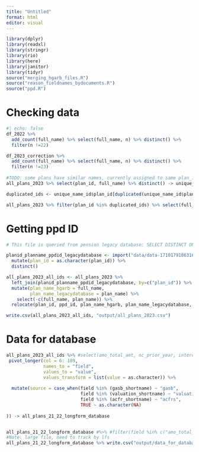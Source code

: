 ```yaml
---
title: "Untitled"
format: html
editor: visual
---
```


```r
library(dplyr)
library(readxl) 
library(stringr)
library(rio)
library(here)
library(janitor)
library(tidyr)
source("merging_hgarb_files.R")
source("reason_fieldnames_bydocuments.R")
source("ppd.R")
```

# Checking data
```r
#| echo: false
df_2022 %>% 
  add_count(full_name) %>% select(full_name, n) %>% distinct() %>% 
  filter(n !=22)

df_2023_correction %>% 
  add_count(full_name) %>% select(full_name, n) %>% distinct() %>% 
  filter(n !=23)
  
#TODO: some plans have similar names, currently assigned to same plan_id. Need to double check with Truong
all_plans_2023 %>% select(plan_id, full_name) %>% distinct() -> unique_name_id

duplicated_ids <- unique_name_id$plan_id[duplicated(unique_name_id$plan_id)]

all_plans_2023 %>% filter(plan_id %in% duplicated_ids) %>% select(full_name, plan_id)

```

# Getting ppd ID 
```r
# This file is queried from pension legacy database: SELECT DISTINCT ON (plan_id, plan_name, ppd_id) plan_id, plan_name, ppd_id FROM public.master_attribute_view

planid_planname_ppdid_legacydatabase <- import("data/data-1710179186316.csv") %>% 
  mutate(plan_id = as.character(plan_id)) %>% 
  distinct() 

all_plans_2023_all_ids <- all_plans_2023 %>% 
  left_join(planid_planname_ppdid_legacydatabase, by=c("plan_id")) %>% 
  mutate(plan_name_hgarb = full_name,
         plan_name_legacydatabase = plan_name) %>% 
    select(-c(full_name, plan_name)) %>% 
  relocate(plan_id, ppd_id, plan_name_hgarb, plan_name_legacydatabase, .before = 1) 

write.csv(all_plans_2023_all_ids, "output/all_plans_2023.csv")
```

# Data for database
```r
all_plans_2023_all_ids %>% #select(amo_total_amt, nc_prior_year, interest_on_debt)
 pivot_longer(col = 6: 189,
              names_to = "field",
              values_to = "value",
              values_transform = list(value = as.character)) %>% 
 
  mutate(source = case_when(field %in% (gasb_shortname) ~ "gasb",
                            field %in% (valuation_shortname) ~ "valuation",
                            field %in% (acfr_shortname) ~ "acfrs",
                            TRUE ~ as.character(NA)
                            
)) -> all_plans_21_22_longform_database


all_plans_21_22_longform_database #%>% #filter(field %in% c("amo_total_amt", "nc_prior_year", "interest_on_debt"))
#Note: large file, need to track by lfs
all_plans_21_22_longform_database %>% write.csv("output/data_for_database.csv")

```

